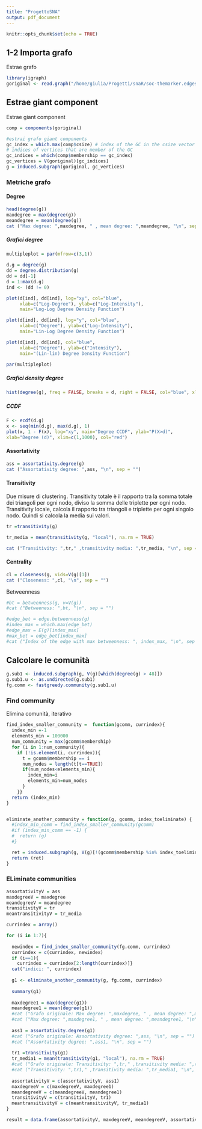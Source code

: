 ```yaml
---
title: "ProgettoSNA"
output: pdf_document
---
```


```r
knitr::opts_chunk$set(echo = TRUE)
```


## 1-2 Importa grafo

Estrae grafo

```r
library(igraph)
goriginal <- read.graph("/home/giulia/Progetti/snaR/soc-themarker.edges",format="ncol", directed = FALSE)
```

## Estrae giant component

Estrae giant component

```r
comp = components(goriginal)

#estrai grafo giant components
gc_index = which.max(comp$csize) # index of the GC in the csize vector
# indices of vertices that are member of the GC
gc_indices = which(comp$membership == gc_index)
gc_vertices = V(goriginal)[gc_indices]
g = induced.subgraph(goriginal, gc_vertices)
```



### Metriche grafo

#### Degree

```r
head(degree(g))
maxdegree = max(degree(g))
meandegree = mean(degree(g))
cat ("Max degree: ",maxdegree, " , mean degree: ",meandegree, "\n", sep = "")
```

##### Grafici degree

```r

multipleplot = par(mfrow=c(3,1))

d.g = degree(g)
dd = degree.distribution(g)
dd = dd[-1]
d = 1:max(d.g)
ind <- (dd != 0)

plot(d[ind], dd[ind], log="xy", col="blue",
     xlab=c("Log-Degree"), ylab=c("Log-Intensity"),
     main="Log-Log Degree Density Function")

plot(d[ind], dd[ind], log="y", col="blue",
     xlab=c("Degree"), ylab=c("Log-Intensity"),
     main="Lin-Log Degree Density Function")

plot(d[ind], dd[ind], col="blue",
     xlab=c("Degree"), ylab=c("Intensity"),
     main="(Lin-lin) Degree Density Function")

par(multipleplot)
```


##### Grafici density degree

```r

hist(degree(g), freq = FALSE, breaks = d, right = FALSE, col="blue", xlab=c("Degree"), ylab=c("Intensity"), main="Histogram of the Degree Density", xlim = c(1,50))

```

##### CCDF

```r
F <- ecdf(d.g)
x <- seq(min(d.g), max(d.g), 1)
plot(x, 1 - F(x), log="xy", main="Degree CCDF", ylab="P(X>d)",
xlab="Degree (d)", xlim=c(1,1000), col="red")
```

#### Assortativity

```r
ass = assortativity.degree(g)
cat ("Assortativity degree: ",ass, "\n", sep = "")
```


#### Transitivity

Due misure di clustering. Transitivity totale è il rapporto tra la somma totale dei triangoli per ogni nodo, diviso la somma delle triplette per ogni nodo.
Transitivity locale, calcola il rapporto tra triangoli e triplette per ogni singolo nodo. Quindi si calcola la media sui valori.

```r
tr =transitivity(g)

tr_media = mean(transitivity(g, "local"), na.rm = TRUE)

cat ("Transitivity: ",tr," ,transitivity media: ",tr_media, "\n", sep = "")
```

#### Centrality

```r
cl = closeness(g, vids=V(g)[1])
cat ("Closeness: ",cl, "\n", sep = "")
```

Betweenness

```r
#bt = betweenness(g, v=V(g))
#cat ("Betweeness: ",bt, "\n", sep = "")
```

```r
#edge_bet = edge.betweenness(g)
#index_max = which.max(edge_bet)
#edge_max = E(g)[index_max]
#max_bet = edge_bet[index_max]
#cat ("Index of the edge with max betweenness: ", index_max, "\n", sep = "")
```


## Calcolare le comunità

```r

g.sub1 <- induced.subgraph(g, V(g)[which(degree(g) > 48)])
g.sub1.u <- as.undirected(g.sub1)
fg.comm <- fastgreedy.community(g.sub1.u)

```


### Find community

Elimina comunità, iterativo
```r

find_index_smaller_community =  function(gcomm, currindex){
  index_min =-1
  elements_min = 100000
  num_community = max(gcomm$membership)
  for (i in 1:num_community){
    if (!is.element(i, currindex)){
      t = gcomm$membership == i
      num_nodes = length(t[t==TRUE])
      if(num_nodes<elements_min){
        index_min=i
        elements_min=num_nodes
      }
    }}
  return (index_min)
}


eliminate_another_community = function(g, gcomm, index_toeliminate) {
  #index_min_comm = find_index_smaller_community(gcomm)
  #if (index_min_comm == -1) {
  #  return (g)
  #}

  ret = induced.subgraph(g, V(g)[!(gcomm$membership %in% index_toeliminate)])
  return (ret)
}


```



### ELiminate communities

```r

assortativityV = ass
maxdegreeV = maxdegree
meandegreeV = meandegree
transitivityV = tr
meantransitivityV = tr_media

currindex = array()

for (i in 1:7){
  
  newindex = find_index_smaller_community(fg.comm, currindex)
  currindex = c(currindex, newindex)
  if (i==1){
    currindex = currindex[2:length(currindex)]}
  cat("indici: ", currindex)
  
  g1 <- eliminate_another_community(g, fg.comm, currindex)
  
  summary(g1)
  
  maxdegree1 = max(degree(g1))
  meandegree1 = mean(degree(g1))
  #cat ("Grafo originale: Max degree: ",maxdegree, " , mean degree: ",meandegree, "\n", sep = "")
  #cat ("Max degree: ",maxdegree1, " , mean degree: ",meandegree1, "\n", sep = "")
  
  ass1 = assortativity.degree(g1)
  #cat ("Grafo originale: Assortativity degree: ",ass, "\n", sep = "")
  #cat ("Assortativity degree: ",ass1, "\n", sep = "")
  
  tr1 =transitivity(g1)
  tr_media1 = mean(transitivity(g1, "local"), na.rm = TRUE)
  #cat ("Grafo originale: Transitivity: ",tr," ,transitivity media: ",tr_media, "\n", sep = "")
  #cat ("Transitivity: ",tr1," ,transitivity media: ",tr_media1, "\n", sep = "")
  
  assortativityV = c(assortativityV, ass1)
  maxdegreeV = c(maxdegreeV, maxdegree1)
  meandegreeV = c(meandegreeV, meandegree1)
  transitivityV = c(transitivityV, tr1)
  meantransitivityV = c(meantransitivityV, tr_media1)
}

result = data.frame(assortativityV, maxdegreeV, meandegreeV, assortativityV, transitivityV, meantransitivityV)

```


